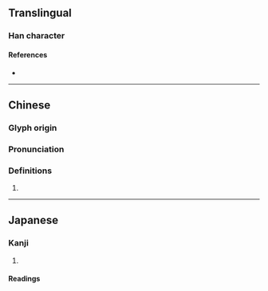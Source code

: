 {{character info}}
==Translingual==

===Han character===
{{Han char|rn=50|rad=巾|as=12|sn=15|four=46256|canj=LBRRJ|ids=⿰巾單}}

====References====
* {{Han ref|kx=0336.150|dkj=09074|dj=0643.150|hdz=10754.050|uh=5E5D|ud=24157|bh=E56F|bd=58735}}

----

==Chinese==
{{zh-forms}}

===Glyph origin===
{{Han etym}}

===Pronunciation===
{{zh-pron
|m=chǎn
|c=cin2
|mc=y
|oc=y
|cat=
}}

===Definitions===
{{zh-hanzi}}

# {{rfdef|zh}}

----

==Japanese==

===Kanji===
{{ja-kanji|grade=|rs=巾12}}

# {{rfdef|ja|sort=巾12}}

====Readings====
{{ja-readings|on=[[せん]] (sen), [[たん]] (tan)|kun=}}